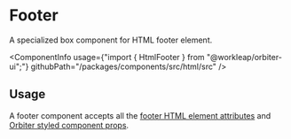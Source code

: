 
<Meta of={FooterStories} />

# Footer

<Tagline>A specialized <Link href="?path=/docs/box--default-story">box</Link> component for HTML footer element.</Tagline>

<ComponentInfo
    usage={"import { HtmlFooter } from \"@workleap/orbiter-ui\";"}
    githubPath="/packages/components/src/html/src"
/>

## Usage

A footer component accepts all the [footer HTML element attributes](https://developer.mozilla.org/en-US/docs/Web/HTML/Element/footer) and [Orbiter styled component props](?path=/docs/styling--docs).

<Canvas of={FooterStories.Example} />
